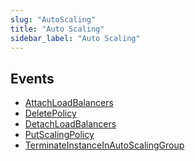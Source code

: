 ```yaml
---
slug: "AutoScaling"
title: "Auto Scaling"
sidebar_label: "Auto Scaling"
---
```


##  Events

- [AttachLoadBalancers](/aws/threats/autoscaling/rules/attachloadbalancers)
- [DeletePolicy](/aws/threats/autoscaling/rules/deletepolicy)
- [DetachLoadBalancers](/aws/threats/autoscaling/rules/detachloadbalancers)
- [PutScalingPolicy](/aws/threats/autoscaling/rules/putscalingpolicy)
- [TerminateInstanceInAutoScalingGroup](/aws/threats/autoscaling/rules/terminateinstanceinautoscalinggroup)